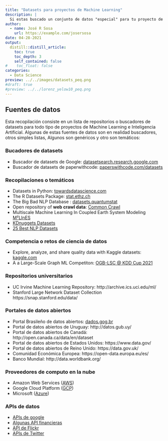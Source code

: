 ```yaml
---
title: "Datasets para proyectos de Machine Learning"
description: |
  Si estas buscado un conjunto de datos "especial" para tu proyecto de Machine Learning, he preparado una lista, que si bien no es exhaustiva, si que sirve como propuesta de por donde comenzar a buscar.
author:
  - name: José R Sosa
    url: https://example.com/josersosa
date: 04-28-2021
output:
  distill::distill_article:
    toc: true
    toc_depth: 3
    self_contained: false
#    toc_float: false
categories:
  - Data Science
preview: ../../images/datasets_peq.png
#draft: true
#preview: ../../lorenz_yelow10_peq.png
---
```


## Fuentes de datos

Esta recopilación consiste en un lista de repositorios o buscadores de datasets para todo tipo de proyectos de Machine Learning e Inteligencia Artificial. Algunas de estas fuentes de datos son en realidad buscadores, otros simples listas, Algunos son genéricos y otro son temáticos:

### Bucadores de datasets

- Buscador de datasets de Google: [datasetsearch.research.google.com](https://datasetsearch.research.google.com/) 
- Buscador de datasets de paperwithcode: [paperswithcode.com/datasets](https://paperswithcode.com/datasets) 

### Recopilaciones o temáticos

- Datasets in Python: [towardsdatascience.com](https://towardsdatascience.com/datasets-in-python-425475a20eb1) 
- The R Datasets Package: [stat.ethz.ch](https://stat.ethz.ch/R-manual/R-devel/library/datasets/html/00Index.html) 
- The Big Bad NLP Database : [datasets.quantumstat](https://datasets.quantumstat.com/) 
- Open repository of **web crawl data**: [Common Crawl](https://commoncrawl.org/) 
- Multiscale Machine Learning In Coupled Earth System Modeling [M²LInES](https://m2lines.github.io/) 
- [KDnuggets Datasets](https://www.kdnuggets.com/datasets/index.html) 
- [25 Best NLP Datasets](https://lionbridge.ai/datasets/the-best-25-datasets-for-natural-language-processing/) 

### Competencia o retos de ciencia de datos

- Explore, analyze, and share quality data with Kaggle datasets: [kaggle.com](https://www.kaggle.com/datasets) 
- A a Large-Scale Graph ML Competiton: [OGB-LSC @ KDD Cup 2021](https://ogb.stanford.edu/kddcup2021/) 

### Repositorios universitarios

- UC Irvine Machine Learning Repository: http://archive.ics.uci.edu/ml/
- Stanford Large Network Dataset Collection https://snap.stanford.edu/data/

### Portales de datos abiertos

- Portal Brasileño de datos abiertos: [dados.gog.br](https://dados.gov.br/dataset?q=censo&organization=instituto-brasileiro-de-geografia-e-estatistica-ibge&sort=score+desc%2C+metadata_modified+desc)
- Portal de datos abiertos de Uruguay: http://datos.gub.uy/
- Portal de datos abiertos de Canadá: http://open.canada.ca/data/en/dataset
- Portal de datos abiertos de Estados Unidos: https://www.data.gov/
- Portal de datos abiertos de Reino Unido: https://data.gov.uk/
- Comunidad Económica Europea: https://open-data.europa.eu/es/
- Banco Mundial: http://data.worldbank.org/

### Proveedores de computo en la nube

- Amazon Web Services ([AWS](https://aws.amazon.com/es/public-data-sets/)) 
- Google Cloud Platform ([GCP](https://console.cloud.google.com/marketplace/browse?filter=solution-type:dataset)) 
- Microsoft ([Azure](https://azure.microsoft.com/en-us/services/open-datasets/catalog/)) 

### APIs de datos 

- [APIs de google](https://support.google.com/a/answer/162106?hl=es)
- [Algunas API financieras](http://www.bbvaopen4u.com/es/actualidad/algunas-api-financieras-para-crear-aplicaciones-dinamicas)
- [API de Flickr](https://www.flickr.com/services/api/)
- [APIs de Twitter](https://dev.twitter.com/)

